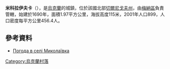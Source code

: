 {{coord|51|27|30|N|31|46|27|E|scale:100000|display=title}}

'''米科拉伊夫卡'''（{{lang-uk|Миколаївка}}），是[[烏克蘭|烏克蘭]]的城鎮，位於該國北部[[切爾尼戈夫州|切爾尼戈夫州]]，由[[梅納區|梅納區]]負責管轄，始建於1690年，面積1.97平方公里，海拔高度115米，2001年人口899，人口密度每平方公里456.4人。

==參考資料==
* [http://weather.in.ua/ua/chernigovskaja/15539 Погода в селі Миколаївка] {{Wayback|url=http://weather.in.ua/ua/chernigovskaja/15539 |date=20170202090835 }}

{{Ukraine-geo-stub}}
[[Category:烏克蘭村落|Category:烏克蘭村落]]